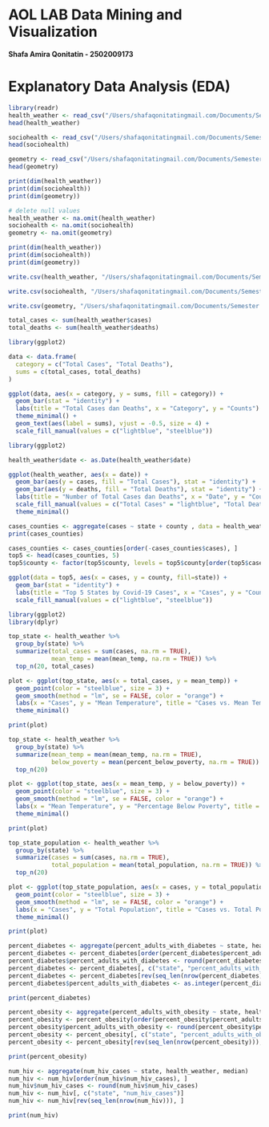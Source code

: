 # AOL LAB Data Mining and Visualization

**Shafa Amira Qonitatin - 2502009173**

# Explanatory Data Analysis (EDA)

```r
library(readr)
health_weather <- read_csv("/Users/shafaqonitatingmail.com/Documents/Semester 4/Data Mining and Visualization/Assignment/LAB/USCounties_COVID19_Weather_SocioHealth/archive/US_counties_COVID19_health_weather_data.csv", show_col_types = FALSE)
head(health_weather)
```

```r
sociohealth <- read_csv("/Users/shafaqonitatingmail.com/Documents/Semester 4/Data Mining and Visualization/Assignment/LAB/USCounties_COVID19_Weather_SocioHealth/archive/us_county_sociohealth_data.csv", show_col_types = FALSE)
head(sociohealth)
```

```r
geometry <- read_csv("/Users/shafaqonitatingmail.com/Documents/Semester 4/Data Mining and Visualization/Assignment/LAB/USCounties_COVID19_Weather_SocioHealth/archive/us_county_geometry.csv", show_col_types = FALSE)
head(geometry)
```

```r
print(dim(health_weather))
print(dim(sociohealth))
print(dim(geometry))
```

```r
# delete null values
health_weather <- na.omit(health_weather)
sociohealth <- na.omit(sociohealth)
geometry <- na.omit(geometry)
```

```r
print(dim(health_weather))
print(dim(sociohealth))
print(dim(geometry))
```

```r
write.csv(health_weather, "/Users/shafaqonitatingmail.com/Documents/Semester 4/Data Mining and Visualization/Assignment/LAB/USCounties_COVID19_Weather_SocioHealth/health_weather.csv", row.names = FALSE)

write.csv(sociohealth, "/Users/shafaqonitatingmail.com/Documents/Semester 4/Data Mining and Visualization/Assignment/LAB/USCounties_COVID19_Weather_SocioHealth/socio_health", row.names = FALSE)

write.csv(geometry, "/Users/shafaqonitatingmail.com/Documents/Semester 4/Data Mining and Visualization/Assignment/LAB/USCounties_COVID19_Weather_SocioHealth/geometry", row.names = FALSE)
```

```r
total_cases <- sum(health_weather$cases)
total_deaths <- sum(health_weather$deaths)
```

```r
library(ggplot2)

data <- data.frame(
  category = c("Total Cases", "Total Deaths"),
  sums = c(total_cases, total_deaths)
)

ggplot(data, aes(x = category, y = sums, fill = category)) +
  geom_bar(stat = "identity") +
  labs(title = "Total Cases dan Deaths", x = "Category", y = "Counts") +
  theme_minimal() +
  geom_text(aes(label = sums), vjust = -0.5, size = 4) +
  scale_fill_manual(values = c("lightblue", "steelblue"))

```
```r
library(ggplot2)

health_weather$date <- as.Date(health_weather$date)

ggplot(health_weather, aes(x = date)) +
  geom_bar(aes(y = cases, fill = "Total Cases"), stat = "identity") +
  geom_bar(aes(y = deaths, fill = "Total Deaths"), stat = "identity") +
  labs(title = "Number of Total Cases dan Deaths", x = "Date", y = "Counts") +
  scale_fill_manual(values = c("Total Cases" = "lightblue", "Total Deaths" = "steelblue")) +
  theme_minimal()

```
```r
cases_counties <- aggregate(cases ~ state + county , data = health_weather, sum)
print(cases_counties)
```

```r
cases_counties <- cases_counties[order(-cases_counties$cases), ]
top5 <- head(cases_counties, 5)
top5$county <- factor(top5$county, levels = top5$county[order(top5$cases)])

ggplot(data = top5, aes(x = cases, y = county, fill=state)) +
  geom_bar(stat = "identity") +
  labs(title = "Top 5 States by Covid-19 Cases", x = "Cases", y = "County") + theme_minimal() +
  scale_fill_manual(values = c("lightblue", "steelblue"))
```

```r
library(ggplot2)
library(dplyr)

top_state <- health_weather %>%
  group_by(state) %>%
  summarize(total_cases = sum(cases, na.rm = TRUE),
            mean_temp = mean(mean_temp, na.rm = TRUE)) %>%
  top_n(20, total_cases)

plot <- ggplot(top_state, aes(x = total_cases, y = mean_temp)) +
  geom_point(color = "steelblue", size = 3) +
  geom_smooth(method = "lm", se = FALSE, color = "orange") +
  labs(x = "Cases", y = "Mean Temperature", title = "Cases vs. Mean Temperature") +
  theme_minimal()

print(plot)
```
```r
top_state <- health_weather %>%
  group_by(state) %>%
  summarize(mean_temp = mean(mean_temp, na.rm = TRUE),
            below_poverty = mean(percent_below_poverty, na.rm = TRUE)) %>%
  top_n(20)

plot <- ggplot(top_state, aes(x = mean_temp, y = below_poverty)) +
  geom_point(color = "steelblue", size = 3) +
  geom_smooth(method = "lm", se = FALSE, color = "orange") +
  labs(x = "Mean Temperature", y = "Percentage Below Poverty", title = "Mean Temperature vs. Below Poverty") +
  theme_minimal()

print(plot)
```
```r
top_state_population <- health_weather %>%
  group_by(state) %>%
  summarize(cases = sum(cases, na.rm = TRUE),
            total_population = mean(total_population, na.rm = TRUE)) %>%
  top_n(20)

plot <- ggplot(top_state_population, aes(x = cases, y = total_population)) +
  geom_point(color = "steelblue", size = 3) +
  geom_smooth(method = "lm", se = FALSE, color = "orange") +
  labs(x = "Cases", y = "Total Population", title = "Cases vs. Total Population") +
  theme_minimal()

print(plot)
```

```r
percent_diabetes <- aggregate(percent_adults_with_diabetes ~ state, health_weather, median)
percent_diabetes <- percent_diabetes[order(percent_diabetes$percent_adults_with_diabetes), ]
percent_diabetes$percent_adults_with_diabetes <- round(percent_diabetes$percent_adults_with_diabetes)
percent_diabetes <- percent_diabetes[, c("state", "percent_adults_with_diabetes")]
percent_diabetes <- percent_diabetes[rev(seq_len(nrow(percent_diabetes))), ]
percent_diabetes$percent_adults_with_diabetes <- as.integer(percent_diabetes$percent_adults_with_diabetes)

print(percent_diabetes)
```

```r
percent_obesity <- aggregate(percent_adults_with_obesity ~ state, health_weather, median)
percent_obesity <- percent_obesity[order(percent_obesity$percent_adults_with_obesity), ]
percent_obesity$percent_adults_with_obesity <- round(percent_obesity$percent_adults_with_obesity)
percent_obesity <- percent_obesity[, c("state", "percent_adults_with_obesity")]
percent_obesity <- percent_obesity[rev(seq_len(nrow(percent_obesity))), ]

print(percent_obesity)
```
```r
num_hiv <- aggregate(num_hiv_cases ~ state, health_weather, median)
num_hiv <- num_hiv[order(num_hiv$num_hiv_cases), ]
num_hiv$num_hiv_cases <- round(num_hiv$num_hiv_cases)
num_hiv <- num_hiv[, c("state", "num_hiv_cases")]
num_hiv <- num_hiv[rev(seq_len(nrow(num_hiv))), ]

print(num_hiv)
```

